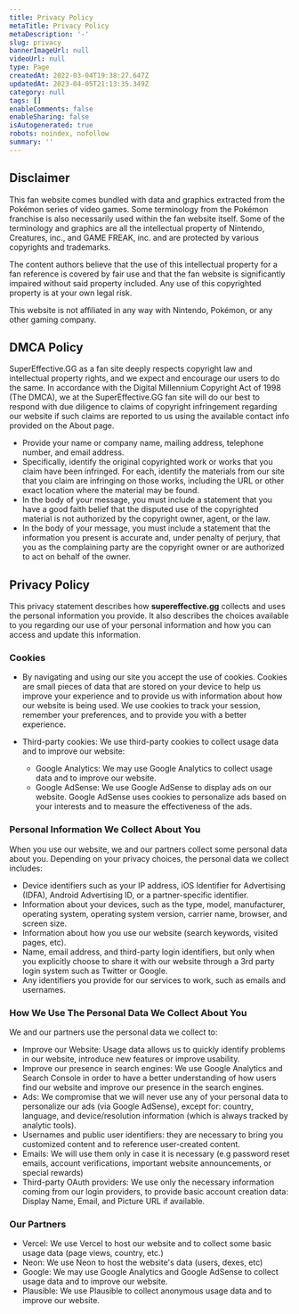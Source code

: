 ```yaml
---
title: Privacy Policy
metaTitle: Privacy Policy
metaDescription: '-'
slug: privacy
bannerImageUrl: null
videoUrl: null
type: Page
createdAt: 2022-03-04T19:38:27.647Z
updatedAt: 2023-04-05T21:13:35.349Z
category: null
tags: []
enableComments: false
enableSharing: false
isAutogenerated: true
robots: noindex, nofollow
summary: ''
---
```


## Disclaimer

This fan website comes bundled with data and graphics extracted from the Pokémon series of video games. Some terminology
from the Pokémon franchise is also necessarily used within the fan website itself. Some of the terminology and graphics
are all the intellectual property of Nintendo, Creatures, inc., and GAME FREAK, inc. and are protected by various
copyrights and trademarks.

The content authors believe that the use of this intellectual property for a fan reference is covered by fair use and
that the fan website is significantly impaired without said property included. Any use of this copyrighted property is
at your own legal risk.

This website is not affiliated in any way with Nintendo, Pokémon, or any other gaming company.

## DMCA Policy

SuperEffective.GG as a fan site deeply respects copyright law and intellectual property rights, and we expect and
encourage our users to do the same. In accordance with the Digital Millennium Copyright Act of 1998 (The DMCA), we at
the SuperEffective.GG fan site will do our best to respond with due diligence to claims of copyright infringement
regarding our website if such claims are reported to us using the available contact info provided on the About page.

- Provide your name or company name, mailing address, telephone number, and email address.
- Specifically, identify the original copyrighted work or works that you claim have been infringed. For each, identify
  the materials from our site that you claim are infringing on those works, including the URL or other exact location
  where the material may be found.
- In the body of your message, you must include a statement that you have a good faith belief that the disputed use of
  the copyrighted material is not authorized by the copyright owner, agent, or the law.
- In the body of your message, you must include a statement that the information you present is accurate and, under
  penalty of perjury, that you as the complaining party are the copyright owner or are authorized to act on behalf of
  the owner.

## Privacy Policy

This privacy statement describes how **supereffective.gg** collects and uses the personal information you provide. It
also describes the choices available to you regarding our use of your personal information and how you can access and
update this information.

### Cookies

- By navigating and using our site you accept the use of cookies. Cookies are small pieces of data that are stored on
  your device to help us improve your experience and to provide us with information about how our website is being used.
  We use cookies to track your session, remember your preferences, and to provide you with a better experience.

- Third-party cookies: We use third-party cookies to collect usage data and to improve our website:
  - Google Analytics: We may use Google Analytics to collect usage data and to improve our website.
  - Google AdSense: We use Google AdSense to display ads on our website. Google AdSense uses cookies to personalize ads
    based on your interests and to measure the effectiveness of the ads.

### Personal Information We Collect About You

When you use our website, we and our partners collect some personal data about you. Depending on your privacy choices,
the personal data we collect includes:

- Device identifiers such as your IP address, iOS Identifier for Advertising (IDFA), Android Advertising ID, or a
  partner-specific identifier.
- Information about your devices, such as the type, model, manufacturer, operating system, operating system version,
  carrier name, browser, and screen size.
- Information about how you use our website (search keywords, visited pages, etc).
- Name, email address, and third-party login identifiers, but only when you explicitly choose to share it with our
  website through a 3rd party login system such as Twitter or Google.
- Any identifiers you provide for our services to work, such as emails and usernames.

### How We Use The Personal Data We Collect About You

We and our partners use the personal data we collect to:

- Improve our Website: Usage data allows us to quickly identify problems in our website, introduce new features or
  improve usability.
- Improve our presence in search engines: We use Google Analytics and Search Console in order to have a better
  understanding of how users find our website and improve our presence in the search engines.
- Ads: We compromise that we will never use any of your personal data to personalize our ads (via Google AdSense),
  except for: country, language, and device/resolution information (which is always tracked by analytic tools).
- Usernames and public user identifiers: they are necessary to bring you customized content and to reference
  user-created content.
- Emails: We will use them only in case it is necessary (e.g password reset emails, account verifications, important
  website announcements, or special rewards)
- Third-party OAuth providers: We use only the necessary information coming from our login providers, to provide basic
  account creation data: Display Name, Email, and Picture URL if available.

### Our Partners

- Vercel: We use Vercel to host our website and to collect some basic usage data (page views, country, etc.)
- Neon: We use Neon to host the website's data (users, dexes, etc)
- Google: We may use Google Analytics and Google AdSense to collect usage data and to improve our website.
- Plausible: We use Plausible to collect anonymous usage data and to improve our website.
